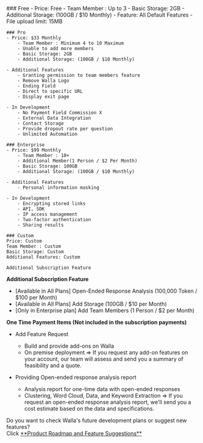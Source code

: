
<Steps>
    ### Free
    - Price: Free
        - Team Member : Up to 3
        - Basic Storage: 2GB
        - Additional Storage: (100GB / $10 Monthly)
    - Feature: All Default Features
        - File upload limit: 15MB

    ### Pro
    - Price: $33 Monthly
        - Team Member : Minimum 4 to 10 Maximum
        - Unable to add more members
        - Basic Storage: 2GB
        - Additional Storage: (100GB / $10 Monthly)

    - Additional Features
        - Granting permission to team members feature
        - Remove Walla Logo
        - Ending Field
        - Direct to specific URL
        - Display exit page

    - In Development
        - No Payment Field Commission X
        - External Data Integration
        - Contact Storage
        - Provide dropout rate per question
        - Unlimited Automation

    ### Enterprise
    - Price: $99 Monthly
        - Team Member : 10+
        - Additional Member(1 Person / $2 Per Month)
        - Basic Storage: 100GB
        - Additional Storage: (100GB / $10 Monthly)

    - Additional Features
        - Personal information masking

    - In Development
        - Encrypting stored links
        - API, SDK
        - IP access management
        - Two-factor authentication
        - Sharing results

    ### Custom
    Price: Custom
    Team Member : Custom
    Basic Storage: Custom
    Additional Features: Custom

    Additional Subscription Feature

</Steps>

<Callout type='info' emoji="⭐️">**Additional Subscription Feature**</Callout>

- [Available in All Plans] Open-Ended Response Analysis (100,000 Token / $100 per Month)
- [Available in All Plans] Add Storage (100GB / $10 per Month)
- [Only in Enterprise plan] Add Team Members (1 Person / $2 per Month)

<Callout type='info' emoji="⭐️">**One Time Payment Items (Not included in the subscription payments)**</Callout>

- Add Feature Request
  - Build and provide add-ons on Walla
  - On premise deployment ⇒ If you request any add-on features on your account, our team will assess and send you a summary of feasibility and a quote.

- Providing Open-ended response analysis report
  - Analysis report for one-time data with open-ended responses
  - Clustering, Word Cloud, Data, and Keyword Extraction ⇒ If you request an open-ended response analysis report, we'll send you a cost estimate based on the data and specifications.

<Callout type='info' emoji="🔔">
    Do you want to check Walla's future development plans or suggest new features? <br/>Click <a
    href='https://app.walla.my/support/featureRequest'
    target="_blank"
    rel="noopener noreferrer"
    style={{textDecoration: 'underline'}}>**Product
    Roadmap and Feature Suggestions**</a>
</Callout>